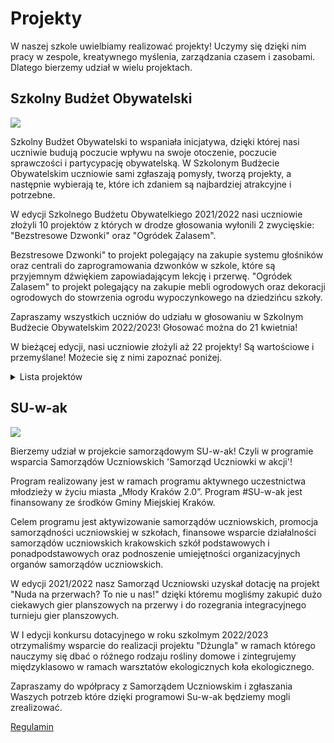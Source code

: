 # Projekty

W naszej szkole uwielbiamy realizować projekty! Uczymy się dzięki nim pracy w
zespole, kreatywnego myślenia, zarządzania czasem i zasobami. Dlatego bierzemy
udział w wielu projektach.

## Szkolny Budżet Obywatelski

![](/img/projekty/Szkolny_Budżet_Obywatelski_2021_22_3.jpg)

Szkolny Budżet Obywatelski to wspaniała inicjatywa, dzięki której nasi uczniwie
budują poczucie wpływu na swoje otoczenie, poczucie sprawczości i partycypację
obywatelską. W Szkolonym Budżecie Obywatelskim uczniowie sami zgłaszają pomysły,
tworzą projekty, a następnie wybierają te, które ich zdaniem są najbardziej
atrakcyjne i potrzebne.

W edycji Szkolnego Budżetu Obywatelkiego 2021/2022 nasi uczniowie złożyli 10
projektów z których w drodze głosowania wyłonili 2 zwycięskie: "Bezstresowe
Dzwonki" oraz "Ogródek Zalasem".

Bezstresowe Dzwonki" to projekt polegający na zakupie systemu głośników oraz
centrali do zaprogramowania dzwonków w szkole, które są przyjemnym dźwiękiem
zapowiadającym lekcję i przerwę. "Ogródek Zalasem" to projekt polegający na
zakupie mebli ogrodowych oraz dekoracji ogrodowych do stowrzenia ogrodu
wypoczynkowego na dziedzińcu szkoły.

Zapraszamy wszystkich uczniów do udziału w głosowaniu w Szkolnym Budżecie
Obywatelskim 2022/2023! Głosować można do 21 kwietnia!

W bieżącej edycji, nasi uczniowie złożyli aż 22 projekty! Są wartościowe i
przemyślane! Możecie się z nimi zapoznać poniżej.

<details>
  <summary>Lista projektów</summary>

| Tytuł projektu                 | Opis projektu                                                                                                                                                                                                                                                                                                                                                                                                                                                                                                                                                                                                                                                                                                              | Szacunkowy koszt |
| ------------------------------ | -------------------------------------------------------------------------------------------------------------------------------------------------------------------------------------------------------------------------------------------------------------------------------------------------------------------------------------------------------------------------------------------------------------------------------------------------------------------------------------------------------------------------------------------------------------------------------------------------------------------------------------------------------------------------------------------------------------------------- | ---------------- |
| SZKOLNY IT SPACE               | Za środki z budżetu planujemy zakupić dwa stoliki, dwie stacje ładowania urządzeń elektrycznych, regał na książki oraz zestaw tematycznych ogólnodostępnych książek związanych z branżą IT, które następnie podzielimy na poszczególne działy (np. C++, Python itp). Celem projektu jest stworzenie w szkole przestrzeni pozwalającej na rozwój zainteresowań, odstresowanie się i podładowanie swojego sprzętu i odpoczynek podczas przerw.                                                                                                                                                                                                                                                                               | 2,828.57 zł      |
| Bilard - połączmy ludzi        | Projekt obejmuje zakup stołu do bilarda oraz akcesoriów.                                                                                                                                                                                                                                                                                                                                                                                                                                                                                                                                                                                                                                                                   | 2741, 00 zł      |
| Zakodowane tablice absolwentów | Projekt polega na stworzeniu tabic z wizerunkiem absolwentów w celu upamiętnienia ich obecności w społeczności szkolnej. Projekt zakłada zorganizowanie w szkole na korytarzu na II piętrze przestrzeni przedstawiającej naszych absolwentów. Przygotowanie i wydruk tablo, opisów oraz słów pozostawionyh przez absolwentów do uczniów w szkole. Projekt obejmuje zakup ram do ekspozycji oraz przyjęcie związane z odkryciem tablic.                                                                                                                                                                                                                                                                                     | 1,798.00 zł      |
| Przedstawienie - Balladyna     | Projekt ma na celu zorganizowanie przedstawienia Balladyna inaugurującego kółko teatralne. W ramach projeku zakupione zostaną materiały do stworzenia scenografii, strojów, sceny i akcesoriów technicznych (oswietlenia, mikrofonów, etc.) do zorganizowania przedstawienia i obsługi powstającego w ten sposób koła teatralnego.                                                                                                                                                                                                                                                                                                                                                                                         | 1,536.14 zł      |
| Nasze serca w naszej szkole    | Projekt zakłada przemalowanie ścian na klatce schodowej i stworzeie tam przestrzeni do podpisów uczniów i możliwości pozostawieia tam przez uczniów swojego rysunku i kilku słów dla reszty społeczności szkolnej. W ramach projektu zostaną wykonane prace, zakupione farby i zorganizowane działania aby każdy uczeń mógł zostawić w szkole coś od siebie.                                                                                                                                                                                                                                                                                                                                                               | 1,567.32 zł      |
| 31 LO - OAZA                   | Głównym celem projektu jest stworzenie miejsca w 31 liceum, w którym uczniowie i nie tylko będą mogli się uspokoić, zrelaksować i odpocząć po ciężkim dniu. Projekt opiera się w dużej mierze na doświadczeniach uczniów i nauczycieli naszego liceum. Rozwiązaniem na problemy uczniów, którymi między innymi są:- brak miejsca, gdzie można się wyciszyć, \- brak miejsca, gdzie można usiąść i pograć na spokojnie w planszówki jest niniejszy projekt, który zakłada stworzenie otoczenia przyjaznego jak i praktycznego. Zamontowane zostaną na ścianach pianki wygłuszające i rośliny, które wyciszą docelowe miejsce. Rośliny i stoły nadadzą otoczeniu nastrój, dzięki temu stan psychiczny uczniów się ustatkuje. | 2,990.00 zł      |
| SALA ogrodowa                  | Projekt miałby polegać na stworzeniu sali do prowadzenia lekcji oraz przestrzeni wypoczynkowej na zewnątrz szkoły. Miałoby To polegać na stworzeniu przeciwsłonecznego zadaszenia oraz zagospodarowania przestrzeni pod nim. Chcielibyśmy wstawić tam krzesła, stoliki, tablicę, tworząc przy tym wyjątkową salę lekcyjną na świerzym powietrzu.                                                                                                                                                                                                                                                                                                                                                                           | 2,463.00 zł      |
| Odmieńmy nasz korytarz         | Projekt załada stworzenie na korytarzu przestrzeni do odrabiania lecji, jedzenia drugiego śniadania i obiadów oraz wspólnego grania w planszówki. W ramach proejktu zakupione zostaną stoły i krzesła zupełniające istniejące już na korytarzu kanapy. W ramach projektu zostaną również zakupione gry planszowe.                                                                                                                                                                                                                                                                                                                                                                                                          | 2,562.99 zł      |
| W rytm algorytmów              | Projekt zakłada zorganizowanie serii warsztatów z nauki algorytmów niezbędnych do ułożenia kostki rubika i zorganizowanie turnieju w układaniu kostki na czas. W ramach prjektu zakupione zostaną profesjonalne kostki rubika o różnych wielkościach oraz przygotowane przez uczniów we współpracy z nauczycielami matematyki i wydrukowane profesjonalnie materiały do nauki algorytmów.                                                                                                                                                                                                                                                                                                                                  | 2,890.00 zł      |
| Kwiaty i motyle na barykady    | Projekt zakłada wyczyszczenie, wyplewienie, uzupełnienie ziemi i zasianie kwiatów polnych wieloletnich motylolubnych w donicach tworzących mur szkoły od wschodniej strony.                                                                                                                                                                                                                                                                                                                                                                                                                                                                                                                                                | 2,107.00 zł      |
| Wystawa                        | Projekt zakłada zorganizowanie wystawy prac fotograficznych naszych uczniów. W ramach projektu zakupione zostaną ramy oraz sztalugi wystawowe.                                                                                                                                                                                                                                                                                                                                                                                                                                                                                                                                                                             | 2,800.00 zł      |
| Świetlana przyszłość           | Projekt polega na przygotowaniu wzoru i zamówieniu neonu ledowego do powieszenia na korytarzu. Neon pokazywałby logo szkoły i napis, motto szkoły: Jedyne takie liceum.                                                                                                                                                                                                                                                                                                                                                                                                                                                                                                                                                    | 2500, 00 zł      |
| Łamacz lodów                   | Projekt polega na zakupie gier towarzyskich mających na celu złamanie pierwszych lodów i integracji między uczniami podczas przerw.                                                                                                                                                                                                                                                                                                                                                                                                                                                                                                                                                                                        | 600.00 zł        |
| Czas się odstresować           | Projekt zakłada zakup zabawek relaksacyjnych, gniotków, gier antystresowych oraz paneli wygłuszających aby na korytarzu stworzyć przestrzeń do odstresowania się i zredukowania nerwów.                                                                                                                                                                                                                                                                                                                                                                                                                                                                                                                                    | 2,800.00 zł      |
| Widzialni                      | Projekt zakłada utworzenie dużej tablicy informacyjnej poprzez naklejenie korka na ścianę na II piętrze pomiędzy salami 308 oraz 309.                                                                                                                                                                                                                                                                                                                                                                                                                                                                                                                                                                                      | 2,850.00 zł      |
| Pogramy?                       | Projekt zakłada zakup krótkich (do 15 minutowej rozgrywki) gier towarzyskich oraz gier: szachy, warcaby, connect 4, statki, państwa miasta w celu stworzenia akywnej przestrzeni do przerw.                                                                                                                                                                                                                                                                                                                                                                                                                                                                                                                                | 580.00 zł        |
| Zbratajmy się                  | Projekt zakłada zorganizowanie wydarzenia integracyjnego polegającego na wspólnym dekorowaniu donic i sadzeniu roślin dekoracyjnych w ogrodzie szkolnym. Każda klasa udekorowałaby i posadziła kwiatową aranżację dekoracyjną wyrażającą ich ducha. Powstałby swoisty totem każdej klasy.                                                                                                                                                                                                                                                                                                                                                                                                                                  | 2,500.00 zł      |
| Cisza, spokój                  | Projekt zakłada stworzenie przestrzeni w bibliotece szkolnej w której uczniowie mogliby uciec od hałasu i zgiełku szkolnego korytarza. Zakupione zostaną fotele, zasłony, pufy, lampki i inne dekoracje sprzyjające odpoczynkowi.                                                                                                                                                                                                                                                                                                                                                                                                                                                                                          | 2,780.00 zł      |
| Klasa z klasą                  | Projekt zakłada zbudowanie/stworzenie przez uczniów tablic informacyjnych z numerem i opisem sal lekcyjnych poprzez użycie zestawów konstrukcyjnych Lego Dots.                                                                                                                                                                                                                                                                                                                                                                                                                                                                                                                                                             | 2,850.00 zł      |
| Schroń się pod potworem        | Projekt zakłada stworzenie przestrzeni do odpoczynku która będzie w kolorach zielonych (reaksujących) i która udekorowana będzie dużymi roślinami o nazwie Monstera - czyli potworzyca. Projekt zakłada, aby ten kącik wypoczynku miał swoisty charakter.                                                                                                                                                                                                                                                                                                                                                                                                                                                                  | 2,730.00 zł      |
| Zielone wodospady              | Projekt polega na kupieniu kwietników ściennych oraz roślin wiszących których zadaniem będzie upięknić, wyciszyć i dotlenić korytarz szkolny i klatki schodowe.                                                                                                                                                                                                                                                                                                                                                                                                                                                                                                                                                            | 2,600.00 zł      |
| Co za dużo to zdrowo           | Projekt zakłada uzupełnienie kolekcji roślin na korytarzu szkolnym o duże okazy roślin oczyszczających. W ramach projektu poza roślinami zakupione zostaną również duże donice i kwietniki.                                                                                                                                                                                                                                                                                                                                                                                                                                                                                                                                | 2,560.00 zł      |

</details>

## SU-w-ak

![](/img/projekty/su-wak.webp)

Bierzemy udział w projekcie samorządowym SU-w-ak! Czyli w programie wsparcia
Samorządów Uczniowskich 'Samorząd Uczniowki w akcji'!

Program realizowany jest w ramach programu aktywnego uczestnictwa młodzieży w
życiu miasta „Młody Kraków 2.0”. Program #SU-w-ak jest finansowany ze środków
Gminy Miejskiej Kraków.

Celem programu jest aktywizowanie samorządów uczniowskich, promocja
samorządności uczniowskiej w szkołach, finansowe wsparcie działalności
samorządów uczniowskich krakowskich szkół podstawowych i ponadpodstawowych oraz
podnoszenie umiejętności organizacyjnych organów samorządów uczniowskich.

W edycji 2021/2022 nasz Samorząd Uczniowski uzyskał dotację na projekt "Nuda na
przerwach? To nie u nas!" dzięki któremu mogliśmy zakupić dużo ciekawych gier
planszowych na przerwy i do rozegrania integracyjnego turnieju gier planszowych.

W I edycji konkursu dotacyjnego w roku szkolmym 2022/2023 otrzymaliśmy wsparcie
do realizacji projektu "Dżungla" w ramach którego nauczymy się dbać o różnego
rodzaju rośliny domowe i zintegrujemy międzyklasowo w ramach warsztatów
ekologicznych koła ekologicznego.

Zapraszamy do wpółpracy z Samorządem Uczniowskim i zgłaszania Waszych potrzeb
które dzięki programowi Su-w-ak będziemy mogli zrealizować.

[Regulamin](/files/REGULAMIN_SUWAK_2022_2023.pdf)
